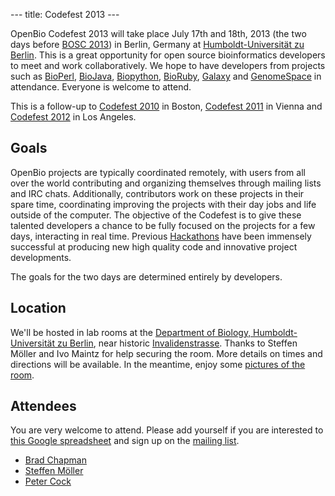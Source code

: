 ---
title: Codefest 2013
---

OpenBio Codefest 2013 will take place July 17th and 18th, 2013 (the two days before [[BOSC 2013]]) in Berlin, Germany at 
[http://www.hu-berlin.de/?set_language=en&cl=en Humboldt-Universität zu Berlin]. This is a great opportunity for open source bioinformatics developers to meet and work collaboratively. We hope to have developers from projects such as [http://bioperl.org BioPerl], [http://www.biojava.org BioJava], [http://biopython.org Biopython], [http://www.bioruby.org BioRuby], [http://wiki.g2.bx.psu.edu/ Galaxy] and [http://www.genomespace.org GenomeSpace] in attendance. Everyone is welcome to attend.

This is a follow-up to [[Codefest 2010]] in Boston, [[Codefest 2011]] in Vienna and [[Codefest 2012]] in Los Angeles.

== Goals ==

OpenBio projects are typically coordinated remotely, with users from all over the world contributing and organizing themselves through mailing lists and IRC chats. Additionally, contributors work on these projects in their spare time, coordinating improving the projects with their day jobs and life outside of the computer.
The objective of the Codefest is to give these talented developers a chance to be fully focused on the projects for a few days, interacting in real time. Previous [http://www.open-bio.org/wiki/Hackathon Hackathons] have been immensely successful at producing new high quality code and innovative project developments.

The goals for the two days are determined entirely by developers. 

== Location ==

We'll be hosted in lab rooms at the [http://www.biologie.hu-berlin.de/ Department of Biology, Humboldt-Universität zu Berlin], near historic [https://en.wikipedia.org/wiki/Invalidenstra%C3%9Fe Invalidenstrasse]. Thanks to Steffen Möller and Ivo Maintz for help securing the room. More details on times and directions will be available. In the meantime, enjoy some [http://jaguar.biologie.hu-berlin.de/~ivo/ISMB/30Plaetze_alt/ pictures of the room].

== Attendees ==

You are very welcome to attend. Please add yourself if you are interested to [https://docs.google.com/spreadsheet/ccc?key=0Agxg-o4ZmoZ4dEQyOFhrLUt4YVBXX0xxWjRyYTBRb2c this Google spreadsheet] and sign up on the [https://groups.google.com/forum/?fromgroups#!forum/openbio-codefest-2013 mailing list].

* [http://bcbio.wordpress.com/ Brad Chapman]
* [http://www.derma.uni-luebeck.de/ Steffen Möller]
* [http://www.hutton.ac.uk/staff/peter-cock Peter Cock]